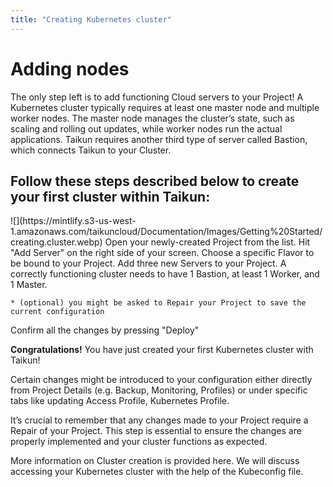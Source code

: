 ```yaml
---
title: "Creating Kubernetes cluster"
---
```


# Adding nodes

The only step left is to add functioning Cloud servers to your Project! A Kubernetes cluster typically requires at least one master node and multiple worker nodes. The master node manages the cluster’s state, such as scaling and rolling out updates, while worker nodes run the actual applications. Taikun requires another third type of server called Bastion, which connects Taikun to your Cluster.

## Follow these steps described below to create your first cluster within Taikun:

<Frame caption="Add server drawer">
  ![](https://mintlify.s3-us-west-1.amazonaws.com/taikuncloud/Documentation/Images/Getting%20Started/creating.cluster.webp)
</Frame>

<Steps>
  <Step title="First Step">
    Open your newly-created Project from the list.
  </Step>

  <Step title="Second Step">
    Hit "Add Server" on the right side of your screen.
  </Step>

  <Step title="Third Step">
    Choose a specific Flavor to be bound to your Project.
  </Step>

  <Step title="Fourth Step">
    Add three new Servers to your Project. A correctly functioning cluster needs to have 1 Bastion, at least 1 Worker, and 1 Master.

    * (optional) you might be asked to Repair your Project to save the current configuration
  </Step>

  <Step title="Fifth Step">
    Confirm all the changes by pressing "Deploy"
  </Step>
</Steps>

**Congratulations!** You have just created your first Kubernetes cluster with Taikun!

Certain changes might be introduced to your configuration either directly from Project Details (e.g. Backup, Monitoring, Profiles) or under specific tabs like updating Access Profile, Kubernetes Profile.

It’s crucial to remember that any changes made to your Project require a Repair of your Project. This step is essential to ensure the changes are properly implemented and your cluster functions as expected.

<CardGroup cols={2}>
  <Card title="Cluster Creation" icon="plus" horizontal={true} href="Documentation/Topics/Managing your Projects/Create a Server.mdx">
    More information on Cluster creation is provided here.
  </Card>

  <Card title="Kubeconfig file" icon="file" horizontal={true} href="Documentation/Topics/Getting Started/Accessing Cluster with Kubeconfig.mdx">
    We will discuss accessing your Kubernetes cluster with the help of the Kubeconfig file.
  </Card>
</CardGroup>